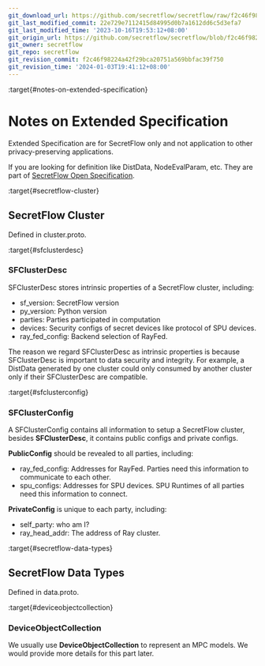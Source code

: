 ```yaml
---
git_download_url: https://github.com/secretflow/secretflow/raw/f2c46f98224a42f29bca20751a569bbfac39f750/docs/component/comp_spec_design.rst
git_last_modified_commit: 22e729e7112415d84995d0b7a1612dd6c5d3efa7
git_last_modified_time: '2023-10-16T19:53:12+08:00'
git_origin_url: https://github.com/secretflow/secretflow/blob/f2c46f98224a42f29bca20751a569bbfac39f750/docs/component/comp_spec_design.rst
git_owner: secretflow
git_repo: secretflow
git_revision_commit: f2c46f98224a42f29bca20751a569bbfac39f750
git_revision_time: '2024-01-03T19:41:12+08:00'
---
```


:target{#notes-on-extended-specification}

# Notes on Extended Specification

Extended Specification are for SecretFlow only and not application to other privacy-preserving applications.

If you are looking for definition like DistData, NodeEvalParam, etc. They are part of [SecretFlow Open Specification](https://www.secretflow.org.cn/docs/spec/latest).

:target{#secretflow-cluster}

## SecretFlow Cluster

Defined in cluster.proto.

:target{#sfclusterdesc}

### SFClusterDesc

SFClusterDesc stores intrinsic properties of a SecretFlow cluster, including:

- sf\_version: SecretFlow version
- py\_version: Python version
- parties: Parties participated in computation
- devices: Security configs of secret devices like protocol of SPU devices.
- ray\_fed\_config: Backend selection of RayFed.

The reason we regard SFClusterDesc as intrinsic properties is because SFClusterDesc is important to data security and integrity.
For example, a DistData generated by one cluster could only consumed by another cluster only if their SFClusterDesc are compatible.

:target{#sfclusterconfig}

### SFClusterConfig

A SFClusterConfig contains all information to setup a SecretFlow cluster, besides <strong>SFClusterDesc</strong>, it contains
public configs and private configs.

<strong>PublicConfig</strong> should be revealed to all parties, including:

- ray\_fed\_config: Addresses for RayFed. Parties need this information to communicate to each other.
- spu\_configs: Addresses for SPU devices. SPU Runtimes of all parties need this information to connect.

<strong>PrivateConfig</strong> is unique to each party, including:

- self\_party: who am I?
- ray\_head\_addr: The address of Ray cluster.

:target{#secretflow-data-types}

## SecretFlow Data Types

Defined in data.proto.

:target{#deviceobjectcollection}

### DeviceObjectCollection

We usually use <strong>DeviceObjectCollection</strong> to represent an MPC models. We would provide more details for this part later.
